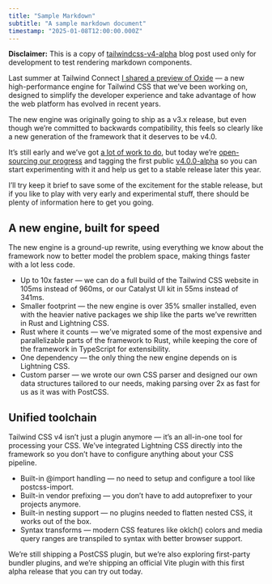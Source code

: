 ```yaml
---
title: "Sample Markdown"
subtitle: "A sample markdown document"
timestamp: "2025-01-08T12:00:00.000Z"
---
```


**Disclaimer:** This is a copy of
[tailwindcss-v4-alpha](https://tailwindcss.com/blog/tailwindcss-v4-alpha) blog post used
only for development to test rendering markdown components.

Last summer at Tailwind Connect [I shared a preview of Oxide](https://www.google.com) —
a new high-performance engine for Tailwind CSS that we’ve been working on, designed to
simplify the developer experience and take advantage of how the web platform has evolved
in recent years.

The new engine was originally going to ship as a v3.x release, but even though we’re
committed to backwards compatibility, this feels so clearly like a new generation of the
framework that it deserves to be v4.0.

It’s still early and we’ve got [a lot of work to do](https://www.google.com), but today
we’re [open-sourcing our progress](https://www.google.com) and tagging the first public
[v4.0.0-alpha](https://www.google.com) so you can start experimenting with it and help
us get to a stable release later this year.

I’ll try keep it brief to save some of the excitement for the stable release, but if you
like to play with very early and experimental stuff, there should be plenty of
information here to get you going.

## A new engine, built for speed

The new engine is a ground-up rewrite, using everything we know about the framework now
to better model the problem space, making things faster with a lot less code.

- Up to 10x faster — we can do a full build of the Tailwind CSS website in 105ms instead
  of 960ms, or our Catalyst UI kit in 55ms instead of 341ms.
- Smaller footprint — the new engine is over 35% smaller installed, even with the
  heavier native packages we ship like the parts we’ve rewritten in Rust and Lightning
  CSS.
- Rust where it counts — we’ve migrated some of the most expensive and parallelizable
  parts of the framework to Rust, while keeping the core of the framework in TypeScript
  for extensibility.
- One dependency — the only thing the new engine depends on is Lightning CSS.
- Custom parser — we wrote our own CSS parser and designed our own data structures
  tailored to our needs, making parsing over 2x as fast for us as it was with PostCSS. ​

## Unified toolchain

Tailwind CSS v4 isn’t just a plugin anymore — it’s an all-in-one tool for processing
your CSS. We’ve integrated Lightning CSS directly into the framework so you don’t have
to configure anything about your CSS pipeline.

- Built-in @import handling — no need to setup and configure a tool like postcss-import.
- Built-in vendor prefixing — you don’t have to add autoprefixer to your projects
  anymore.
- Built-in nesting support — no plugins needed to flatten nested CSS, it works out of
  the box.
- Syntax transforms — modern CSS features like oklch() colors and media query ranges are
  transpiled to syntax with better browser support.

We’re still shipping a PostCSS plugin, but we’re also exploring first-party bundler
plugins, and we’re shipping an official Vite plugin with this first alpha release that
you can try out today.
